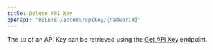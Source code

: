 ```yaml
---
title: Delete API Key
openapi: "DELETE /access/apikey/{nameorid}"
---
```

The `ID` of an API Key can be retrieved using the [Get API Key](/registry/api-reference/access/get-apikey) endpoint.